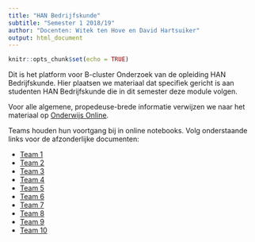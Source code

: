 ```yaml
---
title: "HAN Bedrijfskunde"
subtitle: "Semester 1 2018/19"
author: "Docenten: Witek ten Hove en David Hartsuiker"
output: html_document
---
```


```r
knitr::opts_chunk$set(echo = TRUE)
```

Dit is het platform voor B-cluster Onderzoek van de opleiding HAN Bedrijfskunde. Hier plaatsen we materiaal dat specifiek gericht is aan studenten HAN Bedrijfskunde die in dit semester deze module volgen.

Voor alle algemene, propedeuse-brede informatie verwijzen we naar het materiaal op <a href="https://onderwijsonline.han.nl/elearning/content/pNWMKBDj" target="_blank">Onderwijs Online</a>.

Teams houden hun voortgang bij in online notebooks. Volg onderstaande links voor de afzonderlijke documenten:

- <a href="https://drive.google.com/open?id=1pTcvDSJAVtoy4snHTP8vBLb3CrjbDvT_v_fM-LUwvr0" target="_blank">Team 1</a>
- <a href="https://drive.google.com/open?id=1Rpt9xdrpAVxcAd59vPQzF0HsjicEjNPtHcRdVdLQvd4" target="_blank">Team 2</a>
- <a href="https://drive.google.com/open?id=1rCMsqTLtAjvXX-TXwLn1n3szb1ziZqdod66x_IW4flAg" target="_blank">Team 3</a>
- <a href="https://drive.google.com/open?id=1-ujFM2Arte_yDAHCbI-CFqK-8K4xYbTB8o_m8XFEvjA" target="_blank">Team 4</a>
- <a href="https://drive.google.com/open?id=11kXlcm96TbyrO3q1ZbfMDc_CPjYerp5uKh6mrQTJ3Hg" target="_blank">Team 5</a>
- <a href="https://drive.google.com/open?id=1WLPIYlp8kcEYYD9jyTH6589BFVSI2XL3qXFpqMv9YbQ" target="_blank">Team 6</a>
- <a href="https://drive.google.com/open?id=1KIi7iYRcxyAjf9z9BAjcpdISKD82VasS3B0aE_u91Zo" target="_blank">Team 7</a>
- <a href="https://drive.google.com/open?id=1UNtcU7artnmqoAlBHtA48Iy4Y-0uhMqymzRWxRv1p74" target="_blank">Team 8</a>
- <a href="https://drive.google.com/open?id=1_1Z5xKQIuitrefLxVVn4TixSywF3l_0XNR8iON33jrE" target="_blank">Team 9</a>
- <a href="https://drive.google.com/open?id=1d3DX9M16VMALh8qPZ66Vm5nvQpvFN4vdkCL3HwaR6vc" target="_blank">Team 10</a>




